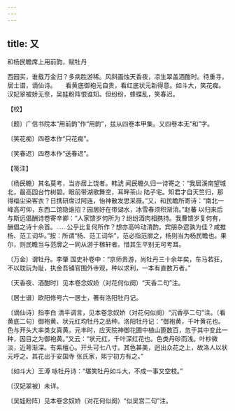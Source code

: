 ```yaml
---
---
---
```

title: 又
---



和杨民瞻席上用前韵，赋牡丹





西园买，谁载万金归？多病胜游稀。风斜画烛天香夜，凉生翠盖酒酣时。待重寻，居士谱，谪仙诗。　　看黄底御袍元自贵，看红底状元新得意。如斗大，笑花痴。汉妃翠被娇无奈，吴娃粉阵恨谁知。但纷纷，蜂蝶乱，笑春迟。





【校】


〔题〕广信书院本“用前韵”作“用韵”，兹从四卷本甲集。又四卷本无“和”字。

〔笑花痴〕四卷本作“只花痴”。

〔笑春迟〕四卷本作“送春迟”。





【笺注】


〔杨民瞻〕其名莫考，当亦居上饶者。韩淲 闻民瞻久归一诗寄之：“我居溪南望城北，最高园台竹树碧。眼前带湖歌舞空，耳畔茶山 陆子宅。知君才自天竺归，那得缁尘染客衣？日携研席过阿连，怡神散发思采薇。”又，和民瞻所寄诗：“南北一峰高可仰，东西二馆隐谁招？园居好在带湖水，冰雪春须积渐消。”赵蕃 以归来后与斯远倡酬诗卷寄辛卿：“人家馈岁何所为？纷纷酒肉相携持。我曹馈岁复何有，酬倡之诗十余首。……公乎比复何所作？想亦高吟动清酌。宾朋杂遝孰为佳？咸推杨、范工词华。”按：所谓“杨、范工词华”，范必指范廓之，杨则当为杨民瞻也。果尔，则民瞻当与范廓之一同从游于稼轩者。惜其生平别无可考耳。

〔万金〕谓牡丹。李肇 国史补卷中：“京师贵游，尚牡丹三十余年矣，车马若狂，不以耽玩为耻，执金吾铺官围外寺观，种以求利，一本有直数万者。”

〔天香夜、酒酣时〕见本卷念奴娇（对花何似阕）“天香二句”注。

〔居士谱〕欧阳修号六一居士，著有洛阳牡丹记。

〔谪仙诗〕指李白 清平调言，见本卷念奴娇（对花何似阕）“沉香亭二句”注。〔看黄底二句〕御袍黄、状元红均牡丹之品种。洛阳牡丹记：“御袍黄，千叶黄花也。色与开头大率类女真黄。元丰时，应天院神御花圃中植山篦数百，忽于其中变此一种，因目之为御袍黄。”又云：“状元红，千叶深红花也。色类丹砂而浅。叶杪微淡，近萼渐深。有紫檀心。开头可七八寸。其色甚美，迥出众花之上，故洛人以状元呼之。其花出于安国寺 张氏家，熙宁初方有之。”

〔如斗大〕王溥 咏牡丹诗：“堪笑牡丹如斗大，不成一事又空枝。”

〔汉妃翠被〕未详。

〔吴娃粉阵〕见本卷念奴娇（对花何似阕）“似吴宫二句”注。